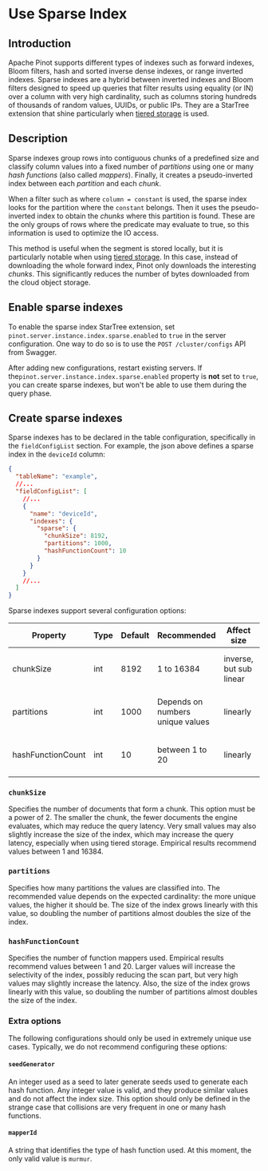 
# Use Sparse Index

## Introduction

Apache Pinot supports different types of indexes such as forward indexes, Bloom filters, hash and sorted inverse dense
indexes, or range inverted indexes.
Sparse indexes are a hybrid between inverted indexes and Bloom filters designed to speed up queries that filter results
using equality (or IN) over a column with very high cardinality, such as columns storing hundreds of thousands of random
values, UUIDs, or public IPs.
They are a StarTree extension that shine particularly when [tiered storage](./) is used.

## Description
Sparse indexes group rows into contiguous chunks of a predefined size and classify column values into a fixed number of
_partitions_ using one or many _hash functions_ (also called _mappers_).
Finally, it creates a pseudo-inverted index between each _partition_ and each _chunk_.

When a filter such as where `column = constant` is used, the sparse index looks for the partition where the `constant`
belongs.
Then it uses the pseudo-inverted index to obtain the _chunks_ where this partition is found.
These are the only groups of rows where the predicate may evaluate to true, so this information is used to optimize the
IO access.

This method is useful when the segment is stored locally, but it is particularly notable when using [tiered storage](./).
In this case, instead of downloading the whole forward index, Pinot only downloads the interesting _chunks_.
This significantly reduces the number of bytes downloaded from the cloud object storage.

## Enable sparse indexes
To enable the sparse index StarTree extension, set `pinot.server.instance.index.sparse.enabled` to `true` in the server configuration.
One way to do so is to use the `POST /cluster/configs` API from Swagger.

After adding new configurations, restart existing servers.
<Callout type="note">
If the`pinot.server.instance.index.sparse.enabled` property is **not** set to `true`, you can create sparse indexes, but won't be able to use them during the query phase.
</Callout>

## Create sparse indexes

Sparse indexes has to be declared in the table configuration, specifically in the `fieldConfigList` section.
For example, the json above defines a sparse index in the `deviceId` column:

```json
{
  "tableName": "example",
  //...
  "fieldConfigList": [
    //...
    {
      "name": "deviceId",
      "indexes": {
        "sparse": {
          "chunkSize": 8192,
          "partitions": 1000,
          "hashFunctionCount": 10
        }
      }
    }
    //...
  ]
}
```

Sparse indexes support several configuration options:

| Property          | Type | Default | Recommended                      | Affect size             | Description                              |
|-------------------|------|---------|----------------------------------|-------------------------|------------------------------------------|
| chunkSize         | int  | 8192    | 1 to 16384                       | inverse, but sub linear | The chunk size. It must be a power of 2. |
| partitions        | int  | 1000    | Depends on numbers unique values | linearly                | The number of partitions used.           |
| hashFunctionCount | int  | 10      | between 1 to 20                  | linearly                | How many partition mappers are used.     |

### `chunkSize`
Specifies the number of documents that form a chunk.
This option must be a power of 2.
The smaller the chunk, the fewer documents the engine evaluates, which may reduce the query latency.
Very small values may also slightly increase the size of the index, which may increase the query latency, especially
when using tiered storage.
Empirical results recommend values between 1 and 16384.

### `partitions`
Specifies how many partitions the values are classified into.
The recommended value depends on the expected cardinality: the more unique values, the higher it should be.
The size of the index grows linearly with this value, so doubling the number of partitions almost doubles the size of
the index.

### `hashFunctionCount`
Specifies the number of function mappers used.
Empirical results recommend values between 1 and 20.
Larger values will increase the selectivity of the index, possibly reducing the scan part, but very high values may
slightly increase the latency.
Also, the size of the index grows linearly with this value, so doubling the number of partitions almost doubles the size
of the index.

### Extra options
The following configurations should only be used in extremely unique use cases. Typically, we do not recommend configuring these options:

#### `seedGenerator`
An integer used as a seed to later generate seeds used to generate each hash function.
Any integer value is valid, and they produce similar values and do not affect the index size.
This option should only be defined in the strange case that collisions are very frequent in one or many hash functions.

#### `mapperId`
A string that identifies the type of hash function used.
At this moment, the only valid value is `murmur`.